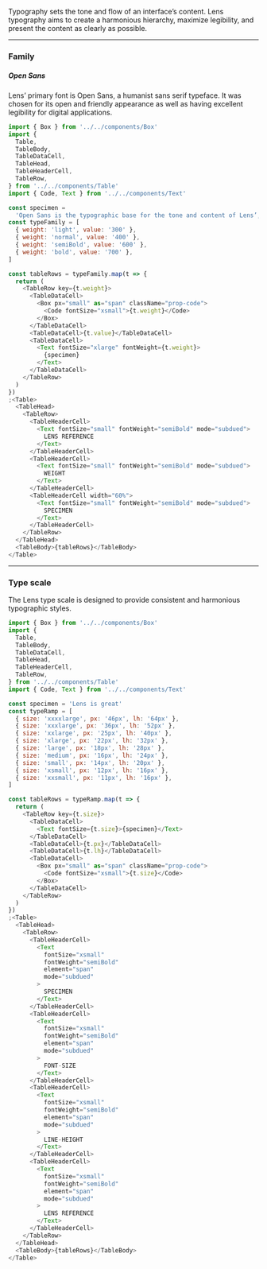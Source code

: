 <div class="component-desc">
  <p>
    Typography sets the tone and flow of an interface’s content. Lens typography
    aims to create a harmonious hierarchy, maximize legibility, and present the
    content as clearly as possible.
  </p>
</div>

---

### Family

##### Open Sans

Lens’ primary font is Open Sans, a humanist sans serif typeface. It was chosen for its open and friendly appearance as well as having excellent legibility for digital applications.

```js noeditor
import { Box } from '../../components/Box'
import {
  Table,
  TableBody,
  TableDataCell,
  TableHead,
  TableHeaderCell,
  TableRow,
} from '../../components/Table'
import { Code, Text } from '../../components/Text'

const specimen =
  'Open Sans is the typographic base for the tone and content of Lens’, Lookers design system'
const typeFamily = [
  { weight: 'light', value: '300' },
  { weight: 'normal', value: '400' },
  { weight: 'semiBold', value: '600' },
  { weight: 'bold', value: '700' },
]

const tableRows = typeFamily.map(t => {
  return (
    <TableRow key={t.weight}>
      <TableDataCell>
        <Box px="small" as="span" className="prop-code">
          <Code fontSize="xsmall">{t.weight}</Code>
        </Box>
      </TableDataCell>
      <TableDataCell>{t.value}</TableDataCell>
      <TableDataCell>
        <Text fontSize="xlarge" fontWeight={t.weight}>
          {specimen}
        </Text>
      </TableDataCell>
    </TableRow>
  )
})
;<Table>
  <TableHead>
    <TableRow>
      <TableHeaderCell>
        <Text fontSize="small" fontWeight="semiBold" mode="subdued">
          LENS REFERENCE
        </Text>
      </TableHeaderCell>
      <TableHeaderCell>
        <Text fontSize="small" fontWeight="semiBold" mode="subdued">
          WEIGHT
        </Text>
      </TableHeaderCell>
      <TableHeaderCell width="60%">
        <Text fontSize="small" fontWeight="semiBold" mode="subdued">
          SPECIMEN
        </Text>
      </TableHeaderCell>
    </TableRow>
  </TableHead>
  <TableBody>{tableRows}</TableBody>
</Table>
```

---

### Type scale

The Lens type scale is designed to provide consistent and harmonious typographic styles.

```js noeditor
import { Box } from '../../components/Box'
import {
  Table,
  TableBody,
  TableDataCell,
  TableHead,
  TableHeaderCell,
  TableRow,
} from '../../components/Table'
import { Code, Text } from '../../components/Text'

const specimen = 'Lens is great'
const typeRamp = [
  { size: 'xxxxlarge', px: '46px', lh: '64px' },
  { size: 'xxxlarge', px: '36px', lh: '52px' },
  { size: 'xxlarge', px: '25px', lh: '40px' },
  { size: 'xlarge', px: '22px', lh: '32px' },
  { size: 'large', px: '18px', lh: '28px' },
  { size: 'medium', px: '16px', lh: '24px' },
  { size: 'small', px: '14px', lh: '20px' },
  { size: 'xsmall', px: '12px', lh: '16px' },
  { size: 'xxsmall', px: '11px', lh: '16px' },
]

const tableRows = typeRamp.map(t => {
  return (
    <TableRow key={t.size}>
      <TableDataCell>
        <Text fontSize={t.size}>{specimen}</Text>
      </TableDataCell>
      <TableDataCell>{t.px}</TableDataCell>
      <TableDataCell>{t.lh}</TableDataCell>
      <TableDataCell>
        <Box px="small" as="span" className="prop-code">
          <Code fontSize="xsmall">{t.size}</Code>
        </Box>
      </TableDataCell>
    </TableRow>
  )
})
;<Table>
  <TableHead>
    <TableRow>
      <TableHeaderCell>
        <Text
          fontSize="xsmall"
          fontWeight="semiBold"
          element="span"
          mode="subdued"
        >
          SPECIMEN
        </Text>
      </TableHeaderCell>
      <TableHeaderCell>
        <Text
          fontSize="xsmall"
          fontWeight="semiBold"
          element="span"
          mode="subdued"
        >
          FONT-SIZE
        </Text>
      </TableHeaderCell>
      <TableHeaderCell>
        <Text
          fontSize="xsmall"
          fontWeight="semiBold"
          element="span"
          mode="subdued"
        >
          LINE-HEIGHT
        </Text>
      </TableHeaderCell>
      <TableHeaderCell>
        <Text
          fontSize="xsmall"
          fontWeight="semiBold"
          element="span"
          mode="subdued"
        >
          LENS REFERENCE
        </Text>
      </TableHeaderCell>
    </TableRow>
  </TableHead>
  <TableBody>{tableRows}</TableBody>
</Table>
```
